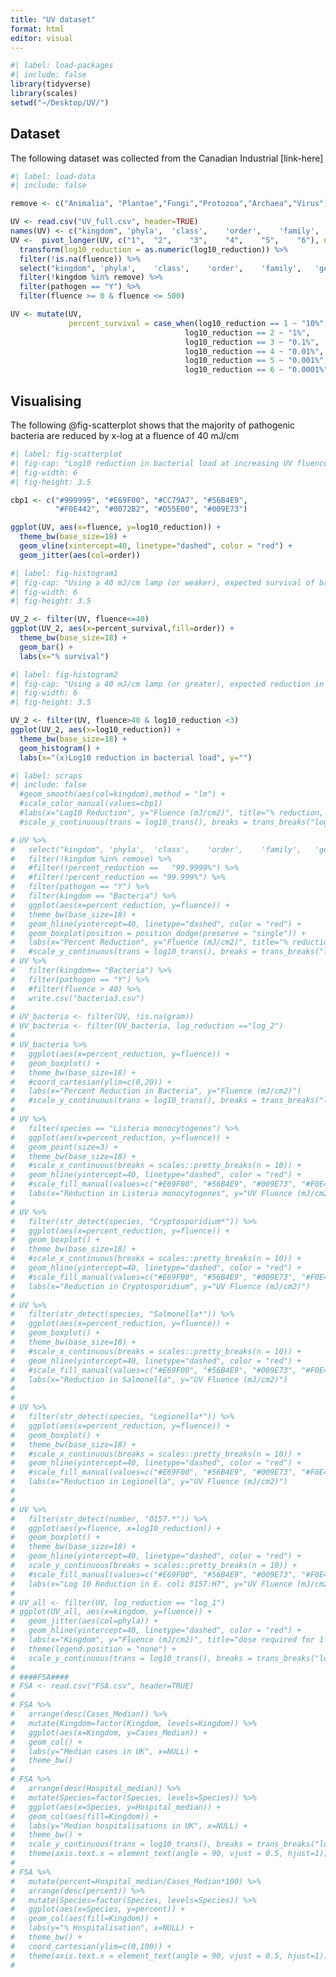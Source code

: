 ```yaml
---
title: "UV dataset"
format: html
editor: visual
---
```


```r
#| label: load-packages
#| include: false
library(tidyverse)
library(scales)
setwd("~/Desktop/UV/")
```

## Dataset

The following dataset was collected from the Canadian Industrial \[link-here\]

```r
#| label: load-data
#| include: false

remove <- c("Animalia", "Plantae","Fungi","Protozoa","Archaea","Virus")

UV <- read.csv("UV_full.csv", header=TRUE)
names(UV) <- c("kingdom", 'phyla',	'class',	'order',	'family',	'genera',	'gram',	"species",	"number",	"method",	"type",	"host",	"lamp",	"wavelength",	"1",	"2",	"3",	"4",	"5",	"6",	"protocol",	"tailing",	"antibiotic_resistant",	"reference",	"action_spectrum", "pathogen")
UV <-  pivot_longer(UV, c("1",	"2",	"3",	"4",	"5",	"6"), names_to = "log10_reduction", values_to = "fluence") %>% 
  transform(log10_reduction = as.numeric(log10_reduction)) %>% 
  filter(!is.na(fluence)) %>% 
  select("kingdom", 'phyla',	'class',	'order',	'family',	'genera',	'gram',	"species",	"number",	"method",	"type",	"host",	"lamp",	"wavelength",	"protocol",	"tailing",	"antibiotic_resistant",	"reference",	"action_spectrum", "pathogen", "log10_reduction", "fluence") %>% 
  filter(!kingdom %in% remove) %>%
  filter(pathogen == "Y") %>%
  filter(fluence >= 0 & fluence <= 500)

UV <- mutate(UV,
             percent_survival = case_when(log10_reduction == 1 ~ "10%",
                                       log10_reduction == 2 ~ "1%",
                                       log10_reduction == 3 ~ "0.1%",
                                       log10_reduction == 4 ~ "0.01%",
                                       log10_reduction == 5 ~ "0.001%",
                                       log10_reduction == 6 ~ "0.0001%"))
```

## Visualising

The following @fig-scatterplot shows that the majority of pathogenic bacteria are reduced by x-log at a fluence of 40 mJ/cm

```r
#| label: fig-scatterplot
#| fig-cap: "Log10 reduction in bacterial load at increasing UV fluence"
#| fig-width: 6
#| fig-height: 3.5

cbp1 <- c("#999999", "#E69F00", "#CC79A7", "#56B4E9",
          "#F0E442", "#0072B2", "#D55E00", "#009E73")

ggplot(UV, aes(x=fluence, y=log10_reduction)) +
  theme_bw(base_size=18) +  
  geom_vline(xintercept=40, linetype="dashed", color = "red") +
  geom_jitter(aes(col=order))
```

```r
#| label: fig-histogram1
#| fig-cap: "Using a 40 mJ/cm lamp (or weaker), expected survival of bacteria"
#| fig-width: 6
#| fig-height: 3.5

UV_2 <- filter(UV, fluence<=40)
ggplot(UV_2, aes(x=percent_survival,fill=order)) +
  theme_bw(base_size=18) + 
  geom_bar() +
  labs(x="% survival")
```

```r
#| label: fig-histogram2
#| fig-cap: "Using a 40 mJ/cm lamp (or greater), expected reduction in bacterial load"
#| fig-width: 6
#| fig-height: 3.5

UV_2 <- filter(UV, fluence>40 & log10_reduction <3)
ggplot(UV_2, aes(x=log10_reduction)) +
  theme_bw(base_size=18) + 
  geom_histogram() +
  labs(x="(x)Log10 reduction in bacterial load", y="")
```

```r
#| label: scraps
#| include: false
  #geom_smooth(aes(col=kingdom),method = "lm") +
  #scale_color_manual(values=cbp1) 
  #labs(x="Log10 Reduction", y="Fluence (mJ/cm2)", title="% reduction, pathogenic species") +
  #scale_y_continuous(trans = log10_trans(), breaks = trans_breaks("log10", function(x) 10^x), labels = trans_format("log10", math_format(10^.x)))

# UV %>% 
#   select("kingdom", 'phyla',	'class',	'order',	'family',	'genera',	'gram',	"species",	"number",	"method",	"type",	"host",	"lamp",	"wavelength",	"protocol",	"tailing",	"antibiotic_resistant",	"reference",	"action_spectrum", "pathogen", "percent_reduction", "fluence") %>% 
#   filter(!kingdom %in% remove) %>%
#   #filter(!percent_reduction ==	"99.9999%") %>%
#   #filter(!percent_reduction == "99.999%") %>%
#   filter(pathogen == "Y") %>%
#   filter(kingdom == "Bacteria") %>% 
#   ggplot(aes(x=percent_reduction, y=fluence)) +
#   theme_bw(base_size=18) +  
#   geom_hline(yintercept=40, linetype="dashed", color = "red") +
#   geom_boxplot(position = position_dodge(preserve = "single")) +
#   labs(x="Percent Reduction", y="Fluence (mJ/cm2)", title="% reduction, pathogenic bacterial species") 
#   #scale_y_continuous(trans = log10_trans(), breaks = trans_breaks("log10", function(x) 10^x), labels = trans_format("log10", math_format(10^.x)))
# UV %>% 
#   filter(kingdom== "Bacteria") %>% 
#   filter(pathogen == "Y") %>% 
#   #filter(fluence > 40) %>% 
#   write.csv("bacteria3.csv")
# 
# UV_bacteria <- filter(UV, !is.na(gram))
# UV_bacteria <- filter(UV_bacteria, log_reduction =="log_2")
# 
# UV_bacteria %>% 
#   ggplot(aes(x=percent_reduction, y=fluence)) + 
#   geom_boxplot() +
#   theme_bw(base_size=18) +
#   #coord_cartesian(ylim=c(0,20)) +
#   labs(x="Percent Reduction in Bacteria", y="Fluence (mJ/cm2)")
#   #scale_y_continuous(trans = log10_trans(), breaks = trans_breaks("log10", function(x) 10^x), labels = trans_format("log10", math_format(10^.x)))
# 
# UV %>%
#   filter(species == "Listeria monocytogenes") %>%
#   ggplot(aes(x=percent_reduction, y=fluence)) +
#   geom_point(size=3) +
#   theme_bw(base_size=18) +
#   #scale_x_continuous(breaks = scales::pretty_breaks(n = 10)) +
#   geom_hline(yintercept=40, linetype="dashed", color = "red") +
#   #scale_fill_manual(values=c("#E69F00", "#56B4E9", "#009E73", "#F0E442", "#0072B2", "#D55E00", "#CC79A7")) +
#   labs(x="Reduction in Listeria monocytogenes", y="UV Fluence (mJ/cm2)")
# 
# UV %>%
#   filter(str_detect(species, "Cryptosporidium*")) %>%
#   ggplot(aes(x=percent_reduction, y=fluence)) +
#   geom_boxplot() +
#   theme_bw(base_size=18) +
#   #scale_x_continuous(breaks = scales::pretty_breaks(n = 10)) +
#   geom_hline(yintercept=40, linetype="dashed", color = "red") +
#   #scale_fill_manual(values=c("#E69F00", "#56B4E9", "#009E73", "#F0E442", "#0072B2", "#D55E00", "#CC79A7")) +
#   labs(x="Reduction in Cryptosporidium", y="UV Fluence (mJ/cm2)")
# 
# UV %>%
#   filter(str_detect(species, "Salmonella*")) %>%
#   ggplot(aes(x=percent_reduction, y=fluence)) +
#   geom_boxplot() +
#   theme_bw(base_size=18) +
#   #scale_x_continuous(breaks = scales::pretty_breaks(n = 10)) +
#   geom_hline(yintercept=40, linetype="dashed", color = "red") +
#   #scale_fill_manual(values=c("#E69F00", "#56B4E9", "#009E73", "#F0E442", "#0072B2", "#D55E00", "#CC79A7")) +
#   labs(x="Reduction in Salmonella", y="UV Fluence (mJ/cm2)")
# 
# 
# UV %>%
#   filter(str_detect(species, "Legionella*")) %>%
#   ggplot(aes(x=percent_reduction, y=fluence)) +
#   geom_boxplot() +
#   theme_bw(base_size=18) +
#   #scale_x_continuous(breaks = scales::pretty_breaks(n = 10)) +
#   geom_hline(yintercept=40, linetype="dashed", color = "red") +
#   #scale_fill_manual(values=c("#E69F00", "#56B4E9", "#009E73", "#F0E442", "#0072B2", "#D55E00", "#CC79A7")) +
#   labs(x="Reduction in Legionella", y="UV Fluence (mJ/cm2)")
# 
# 
# UV %>%
#   filter(str_detect(number, "O157.*")) %>% 
#   ggplot(aes(y=fluence, x=log10_reduction)) +
#   geom_boxplot() +
#   theme_bw(base_size=18) +
#   geom_hline(yintercept=40, linetype="dashed", color = "red") +
#   scale_y_continuous(breaks = scales::pretty_breaks(n = 10)) +
#   #scale_fill_manual(values=c("#E69F00", "#56B4E9", "#009E73", "#F0E442", "#0072B2", "#D55E00", "#CC79A7")) +
#   labs(x="Log 10 Reduction in E. coli 0157:H7", y="UV Fluence (mJ/cm2)")
# 
# UV_all <- filter(UV, log_reduction == "log_1")
# ggplot(UV_all, aes(x=kingdom, y=fluence)) + 
#   geom_jitter(aes(col=phyla)) +
#   geom_hline(yintercept=40, linetype="dashed", color = "red") +
#   labs(x="Kingdom", y="Fluence (mJ/cm2)", title="dose required for 1-log reduction") +
#   theme(legend.position = "none") +
#   scale_y_continuous(trans = log10_trans(), breaks = trans_breaks("log10", function(x) 10^x), labels = trans_format("log10", math_format(10^.x)))
# 
# ####FSA####
# FSA <- read.csv("FSA.csv", header=TRUE)
# 
# FSA %>%
#   arrange(desc(Cases_Median)) %>% 
#   mutate(Kingdom=factor(Kingdom, levels=Kingdom)) %>% 
#   ggplot(aes(x=Kingdom, y=Cases_Median)) +
#   geom_col() +
#   labs(y="Median cases in UK", x=NULL) +
#   theme_bw()
# 
# FSA %>%
#   arrange(desc(Hospital_median)) %>% 
#   mutate(Species=factor(Species, levels=Species)) %>% 
#   ggplot(aes(x=Species, y=Hospital_median)) +
#   geom_col(aes(fill=Kingdom)) +
#   labs(y="Median hospitalisations in UK", x=NULL) +
#   theme_bw() +
#   scale_y_continuous(trans = log10_trans(), breaks = trans_breaks("log10", function(x) 10^x), labels = trans_format("log10", math_format(10^.x))) +
#   theme(axis.text.x = element_text(angle = 90, vjust = 0.5, hjust=1))
# 
# FSA %>% 
#   mutate(percent=Hospital_median/Cases_Median*100) %>%
#   arrange(desc(percent)) %>% 
#   mutate(Species=factor(Species, levels=Species)) %>% 
#   ggplot(aes(x=Species, y=percent)) +
#   geom_col(aes(fill=Kingdom)) +
#   labs(y="% Hospitalisation", x=NULL) +
#   theme_bw() +
#   coord_cartesian(ylim=c(0,100)) +
#   theme(axis.text.x = element_text(angle = 90, vjust = 0.5, hjust=1))
#   
```
